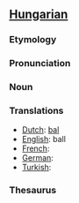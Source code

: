 ==[[Hungarian]]==
===Etymology===
===Pronunciation===
=== Noun ===
===Translations===

*[[Dutch]]: [[bal]]
*[[English]]: ball
*[[French]]: 
*[[German]]:
*[[Turkish]]: 

===Thesaurus===